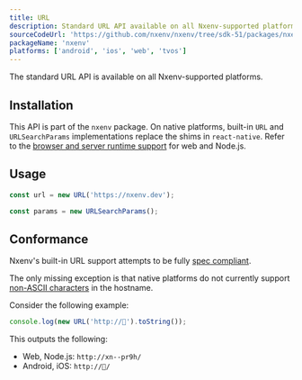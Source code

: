 ```yaml
---
title: URL
description: Standard URL API available on all Nxenv-supported platforms.
sourceCodeUrl: 'https://github.com/nxenv/nxenv/tree/sdk-51/packages/nxenv'
packageName: 'nxenv'
platforms: ['android', 'ios', 'web', 'tvos']
---
```


The standard URL API is available on all Nxenv-supported platforms.

## Installation

This API is part of the `nxenv` package. On native platforms, built-in `URL` and `URLSearchParams` implementations replace the shims in `react-native`. Refer to the [browser and server runtime support](https://caniuse.com/url) for web and Node.js.

## Usage

```js
const url = new URL('https://nxenv.dev');

const params = new URLSearchParams();
```

## Conformance

Nxenv's built-in URL support attempts to be fully [spec compliant](https://developer.mozilla.org/en-US/docs/Web/API/URL).

The only missing exception is that native platforms do not currently support [non-ASCII characters](https://unicode.org/reports/tr46/) in the hostname.

Consider the following example:

```js
console.log(new URL('http://🥓').toString());
```

This outputs the following:

- Web, Node.js: `http://xn--pr9h/`
- Android, iOS: `http://🥓/`
